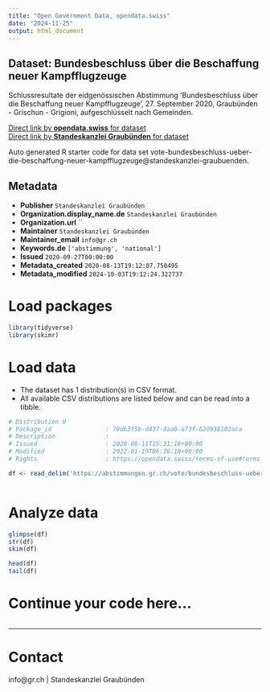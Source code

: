 ```yaml
---
title: "Open Government Data, opendata.swiss"
date: "2024-11-25"
output: html_document
---
```


## Dataset: Bundesbeschluss über die Beschaffung neuer Kampfflugzeuge

Schlussresultate der eidgenössischen Abstimmung 'Bundesbeschluss über die Beschaffung neuer Kampfflugzeuge', 27. September 2020, Graubünden - Grischun - Grigioni, aufgeschlüsselt nach Gemeinden.

[Direct link by **opendata.swiss** for dataset](https://opendata.swiss/de/dataset/bundesbeschluss-uber-die-beschaffung-neuer-kampfflugzeuge)<br>
[Direct link by **Standeskanzlei Graubünden** for dataset](https://abstimmungen.gr.ch/vote/bundesbeschluss-ueber-die-beschaffung-neuer-kampfflugzeuge/data)

Auto generated R starter code for data set vote-bundesbeschluss-ueber-die-beschaffung-neuer-kampfflugzeuge@standeskanzlei-graubuenden.

## Metadata

- **Publisher** `Standeskanzlei Graubünden`
- **Organization.display_name.de** `Standeskanzlei Graubünden`
- **Organization.url** ``
- **Maintainer** `Standeskanzlei Graubünden`
- **Maintainer_email** `info@gr.ch`
- **Keywords.de** `['abstimmung', 'national']`
- **Issued** `2020-09-27T00:00:00`
- **Metadata_created** `2020-08-13T19:12:07.750495`
- **Metadata_modified** `2024-10-03T19:12:24.322737`


# Load packages

```r

library(tidyverse)
library(skimr)

```

# Load data

-   The dataset has 1 distribution(s) in CSV format.
-   All available CSV distributions are listed below and can be read into a tibble.

```r

# Distribution 0
# Package_id               : 79d63f5b-d437-4aa0-a73f-620938102aca
# Description              : 
# Issued                   : 2020-08-11T15:31:18+00:00
# Modified                 : 2022-01-19T06:36:18+00:00
# Rights                   : https://opendata.swiss/terms-of-use#terms_by

df <- read_delim('https://abstimmungen.gr.ch/vote/bundesbeschluss-ueber-die-beschaffung-neuer-kampfflugzeuge/data-csv')



```

# Analyze data

```r

glimpse(df)
str(df)
skim(df)

head(df)
tail(df)

```

# Continue your code here...

```r

```

------------------------------------------------------------------------

# Contact

info@gr.ch | Standeskanzlei Graubünden

